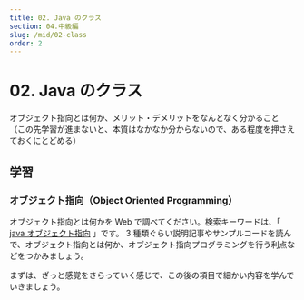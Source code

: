 ```yaml
---
title: 02. Java のクラス
section: 04.中級編
slug: /mid/02-class
order: 2
---
```


# 02. Java のクラス

<p class="goal">
  オブジェクト指向とは何か、メリット・デメリットをなんとなく分かること
  （この先学習が進まないと、本質はなかなか分からないので、ある程度を押さえておくにとどめる）
</p>

## 学習

### オブジェクト指向（Object Oriented Programming）

オブジェクト指向とは何かを Web で調べてください。検索キーワードは、「 [java オブジェクト指向](https://www.google.com/search?q=java+オブジェクト指向) 」です。
3 種類ぐらい説明記事やサンプルコードを読んで、オブジェクト指向とは何か、オブジェクト指向プログラミングを行う利点などをつかみましょう。

まずは、ざっと感覚をさらっていく感じで、この後の項目で細かい内容を学んでいきましょう。
